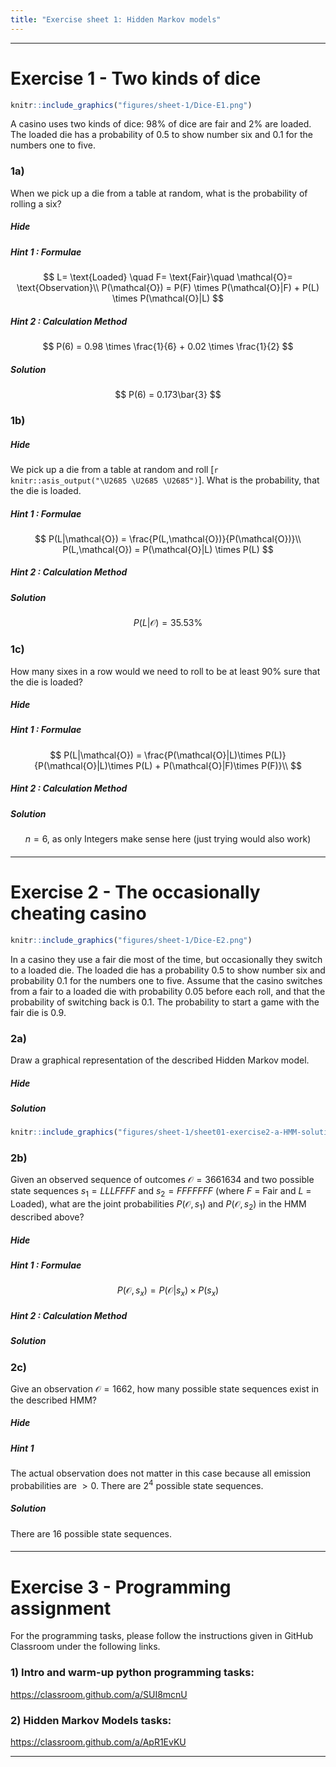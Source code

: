 ```yaml
---
title: "Exercise sheet 1: Hidden Markov models"
---
```


---------------------------------

# Exercise 1 - Two kinds of dice

```r
knitr::include_graphics("figures/sheet-1/Dice-E1.png")
```


A casino uses two kinds of dice: $98\%$ of dice are fair and $2\%$ are loaded. The loaded die has a probability of $0.5$ to show number six and $0.1$ for the numbers one to five.



### 1a)

::: {.question data-latex=""}

When we pick up a die from a table at random, what is the probability of rolling a six?

::: 

#### {.tabset}

##### Hide

##### Hint 1 : Formulae

::: {.answer data-latex=""}

$$
L= \text{Loaded} \quad F= \text{Fair}\quad \mathcal{O}= \text{Observation}\\
P(\mathcal{O}) = P(F) \times P(\mathcal{O}|F) + P(L) \times P(\mathcal{O}|L)
$$
::: 

##### Hint 2 : Calculation Method

::: {.answer data-latex=""}

$$
P(6) = 0.98 \times \frac{1}{6} + 0.02 \times \frac{1}{2}
$$
::: 

##### Solution

::: {.answer data-latex=""}

$$
P(6) = 0.173\bar{3}
$$
::: 

#### {-}



### 1b)

#### {.tabset}

##### Hide

::: {.question data-latex=""}

We pick up a die from a table at random and roll [`r knitr::asis_output("\U2685 \U2685 \U2685")`]. What is the probability, that the die is loaded.
::: 

##### Hint 1 : Formulae

::: {.answer data-latex=""}

$$
P(L|\mathcal{O}) = \frac{P(L,\mathcal{O})}{P(\mathcal{O})}\\
P(L,\mathcal{O}) = P(\mathcal{O}|L) \times P(L)
$$
::: 

##### Hint 2 : Calculation Method

::: {.answer data-latex=""}

\begin{align*}
P(L|\mathcal{O}) &= \frac{P(\mathcal{O}|L)\times P(L)}{P(\mathcal{O}|L)\times P(L) + P(\mathcal{O}|F)\times P(F)}\\
       &= \frac{(\frac{1}{2})^3 \times 0.02}{(\frac{1}{2})^3 \times 0.02 + (\frac{1}{6})^3 \times 0.98}
\end{align*}
::: 

##### Solution

::: {.answer data-latex=""}
$$
P(L|\mathcal{O}) = 35.53\%
$$
::: 

#### {-}


#### {.tabset}

### 1c)

::: {.question data-latex=""}

How many sixes in a row would we need to roll to be at least 90\% sure that the die is loaded?
::: 

#### {.tabset}

##### Hide

##### Hint 1 : Formulae

::: {.answer data-latex=""}

$$
P(L|\mathcal{O}) = \frac{P(\mathcal{O}|L)\times P(L)}{P(\mathcal{O}|L)\times P(L) + P(\mathcal{O}|F)\times P(F)}\\
$$
::: 

##### Hint 2 : Calculation Method

::: {.answer data-latex=""}

\begin{alignat}{3}
&P(L|\mathcal{O}) = \frac{\frac{2}{100}\times(\frac{1}{2})^n}{\frac{2}{100}\times(\frac{1}{2})^n + \frac{98}{100}\times(\frac{1}{6})^n} &&\geq 0.9 &&\quad| \text{ split } (\frac{1}{6})^n\\
&\iff \frac{\frac{2}{100}\times(\frac{1}{2})^n}{\frac{2}{100}\times(\frac{1}{2})^n + \frac{98}{100}\times(\frac{1}{2})^n \times (\frac{1}{3})^n} &&\geq \frac{9}{10}  &&\quad| \text{ factorize}\\
&\iff \frac{\frac{2}{100}\times(\frac{1}{2})^n}{\frac{2}{100}\times(\frac{1}{2})^n \times (1 + 49 \times (\frac{1}{3})^n)} &&\geq \frac{9}{10} &&\quad| \text{ simplify, given } n > 0\\
&\iff \frac{1}{1 + 49 \times (\frac{1}{3})^n} &&\geq \frac{9}{10} &&\quad| \text{ cross-multiply, given } n > 0\\
&\iff \frac{9}{10} (1 + 49 \times (\frac{1}{3})^n) &&\leq 1  &&\quad| \text{ rewrite }\\
&\iff (\frac{1}{3})^n &&\leq \frac{1}{441}  &&\quad| \text{ ln() }\\
&\iff n \times ln(\frac{1}{3}) &&\leq ln(\frac{1}{441}) &&\quad| \times\frac{1}{ln(\frac{1}{3})} \\
&\iff n &&\geq \frac{ln(\frac{1}{441})}{ln(\frac{1}{3})}\\
&\iff n &&\geq 5.542487...
\end{alignat}
::: 

##### Solution

::: {.answer data-latex=""}
$$
n = 6 \text{, as only Integers make sense here (just trying would also work)}
$$
::: 

#### {-}


-------------------------------------------


# Exercise 2 - The occasionally cheating casino

```r
knitr::include_graphics("figures/sheet-1/Dice-E2.png")
```

In a casino they use a fair die most of the time, but occasionally they switch to a loaded die. The loaded die has a probability $0.5$ to show number six and probability $0.1$ for the numbers one to five. Assume that the casino switches from a fair to a loaded die with probability $0.05$ before each roll, and that the probability of switching back is $0.1$. The probability to start a game with the fair die is $0.9$.


### 2a)


::: {.question data-latex=""}
Draw a graphical representation of the described Hidden Markov model.
::: 

#### {.tabset}

##### Hide

##### Solution

::: {.answer data-latex=""}

```r
knitr::include_graphics("figures/sheet-1/sheet01-exercise2-a-HMM-solution.png")
```
::: 

#### {-}


#### {.tabset}

### 2b)

::: {.question data-latex=""}
Given an observed sequence of outcomes $\mathcal{O} = 3661634$ and two possible state sequences $s_1 = LLLFFFF$ and $s_2 = FFFFFFF$ (where $F$ = Fair and $L$ = Loaded), what are the joint probabilities $P(\mathcal{O}, s_1)$ and $P(\mathcal{O}, s_2)$ in the HMM described above?
::: 

#### {.tabset}

##### Hide

##### Hint 1 : Formulae

::: {.answer data-latex=""}
$$
P(\mathcal{O}, s_x) = P(\mathcal{O}|s_x) \times P(s_x)
$$
::: 

##### Hint 2 : Calculation Method

::: {.answer data-latex=""}
\begin{align*}
P(s_1)   =& \pi_L \times a_{LL}^2 \times a_{LF} \times a_{FF}^3 = 0.1 \times 0.9^2 \times 0.1 \times (0.95)^3 = 0.0069 \\
P(s_2)   =& \pi_F \times a_{FF}^6  = 0.9 \times 0.95^6 = 0.6616 \\
P(\mathcal{O}|s_1) =& b_{L,3} \times b_{L,6}^2 \times b_{F,1} \times b_{F,6} \times b_{F,3} \times b_{F,4} = 0.1 \times 0.5^2 \times (\frac{1}{6})^4 = 1.9 \times 10^{-5} \\
P(\mathcal{O}|s_2) =& b_{F,3} \times b_{F,6}^2 \times b_{F,1} \times b_{F,6} \times b_{F,3} \times b_{F,4} = (\frac{1}{6})^7 = 3.57 \times 10^{-6} \\
P(\mathcal{O},s_1) =& P(\mathcal{O}|s_1) \times P(s_1)= 1.9 \times 10^{-5} \times 0.0069 \\
P(\mathcal{O},s_2) =& P(\mathcal{O}|s_2) \times P(s_2)= 3.57 \times 10^{-6} \times 0.6616
\end{align*}
::: 

##### Solution

::: {.answer data-latex=""}
\begin{align*}
P(\mathcal{O},s_1) &= 1.34 \times 10^{-7}\\
P(\mathcal{O},s_2) &= 2.36 \times 10^{-6}
\end{align*}
::: 

#### {-}


#### {.tabset}

### 2c)

::: {.question data-latex=""}
Give an observation $\mathcal{O} = 1662$, how many possible state sequences exist in the described HMM?
::: 

#### {.tabset}

##### Hide

##### Hint 1

::: {.answer data-latex=""}
The actual observation does not matter in this case because all emission probabilities are $>0$. There are $2^4$ possible state sequences.
::: 

##### Solution

::: {.answer data-latex=""}
There are $16$ possible state sequences.
::: 

#### {-}

-------------------------------------------


# Exercise 3 - Programming assignment

For the programming tasks, please follow the instructions given in GitHub Classroom under the following links.

### 1) Intro and warm-up python programming tasks:

[https://classroom.github.com/a/SUI8mcnU](https://classroom.github.com/a/SUI8mcnU)

### 2) Hidden Markov Models tasks:

[https://classroom.github.com/a/ApR1EvKU](https://classroom.github.com/a/ApR1EvKU)


-------------------------------------------

